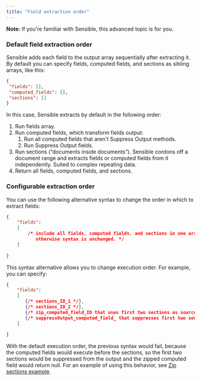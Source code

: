 ```yaml
---
title: "Field extraction order"
---
```


**Note:** If you're familiar with Sensible, this advanced topic is for you. 

### Default field extraction order

 Sensible adds each field to the output array sequentially after extracting it. By default you can specify fields, computed fields, and sections as sibling arrays, like this:

```json
{
 "fields": [],
 "computed_fields": [],
 "sections": []
}
```
In this case, Sensible extracts by default in the following order: 

1. Run fields array.
2. Run computed fields, which transform fields output:  
   1. Run all computed fields that aren't Suppress Output methods.  
   2. Run Suppress Output fields.
3. Run sections (“documents inside documents”). Sensible cordons off a document range and extracts fields or computed fields from it independently. Suited to complex repeating data.
4. Return all fields, computed fields, and sections.

### Configurable extraction order

You can use the following alternative syntax to change the order in which to extract fields:

```JSON JSON 
{
    "fields": 
    [
        /* include all fields, computed fields, and sections in one array. Add "type": "sections" to section group field IDs,
           otherwise syntax is unchanged. */
    ]
    
}
```
This syntax alternative allows you to change execution order. For example, you can specify:

```JSON JSON 
{
    "fields": 
    [
       {/* sections_ID_1 */},
       {/* sections_ID_2 */},
       {/* zip_computed_field_ID that uses first two sections as sources */}, 
       {/* suppressOutput_computed_field_ that suppresses first two source sections for cleaner output */} 
    ]
    
}
```
With the default execution order, the previous syntax would fail, because the computed fields would execute before the sections, so the first two sections would be suppressed from the output and the zipped computed field would return null. For an example of using this behavior, see [Zip sections example](/senseml-reference/sections/advanced--zip-sections).
